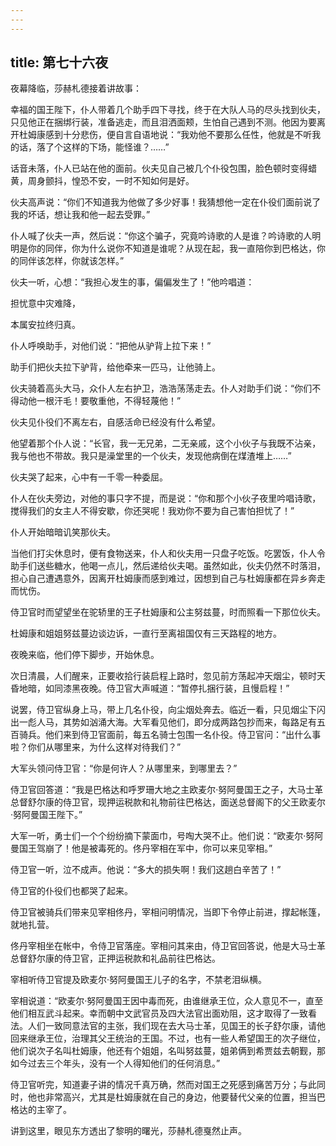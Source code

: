 ```yaml
---
---
---
```

title: 第七十六夜
---






夜幕降临，莎赫札德接着讲故事：





幸福的国王陛下，仆人带着几个助手四下寻找，终于在大队人马的尽头找到伙夫，只见他正在捆绑行装，准备逃走，而且泪洒面颊，生怕自己遇到不测。他因为要离开杜姆康感到十分悲伤，便自言自语地说：“我劝他不要那么任性，他就是不听我的话，落了个这样的下场，能怪谁？……”

话音未落，仆人已站在他的面前。伙夫见自己被几个仆役包围，脸色顿时变得蜡黄，周身颤抖，惶恐不安，一时不知如何是好。

伙夫高声说：“你们不知道我为他做了多少好事！我猜想他一定在仆役们面前说了我的坏话，想让我和他一起去受罪。”

仆人喊了伙夫一声，然后说：“你这个骗子，究竟吟诗歌的人是谁？吟诗歌的人明明是你的同伴，你为什么说你不知道是谁呢？从现在起，我一直陪你到巴格达，你的同伴该怎样，你就该怎样。”

伙夫一听，心想：“我担心发生的事，偏偏发生了！”他吟唱道：


担忧意中灾难降，

本属安拉终归真。



仆人呼唤助手，对他们说：“把他从驴背上拉下来！”

助手们把伙夫拉下驴背，给他牵来一匹马，让他骑上。

伙夫骑着高头大马，众仆人左右护卫，浩浩荡荡走去。仆人对助手们说：“你们不得动他一根汗毛！要敬重他，不得轻蔑他！”

伙夫见仆役们不离左右，自感活命已经没有什么希望。

他望着那个仆人说：“长官，我一无兄弟，二无亲戚，这个小伙子与我既不沾亲，我与他也不带故。我只是澡堂里的一个伙夫，发现他病倒在煤渣堆上……”

伙夫哭了起来，心中有一千零一种委屈。

仆人在伙夫旁边，对他的事只字不提，而是说：“你和那个小伙子夜里吟唱诗歌，搅得我们的女主人不得安歇，你还哭呢！我劝你不要为自己害怕担忧了！”

仆人开始暗暗讥笑那伙夫。

当他们打尖休息时，便有食物送来，仆人和伙夫用一只盘子吃饭。吃罢饭，仆人令助手们送些糖水，他喝一点儿，然后递给伙夫喝。虽然如此，伙夫仍然不时落泪，担心自己遭遇意外，因离开杜姆康而感到难过，因想到自己与杜姆康都在异乡奔走而忧伤。

侍卫官时而望望坐在驼轿里的王子杜姆康和公主努兹蔓，时而照看一下那位伙夫。

杜姆康和姐姐努兹蔓边谈边诉，一直行至离祖国仅有三天路程的地方。

夜晚来临，他们停下脚步，开始休息。

次日清晨，人们醒来，正要收拾行装启程上路时，忽见前方荡起冲天烟尘，顿时天昏地暗，如同漆黑夜晚。侍卫官大声喊道：“暂停扎捆行装，且慢启程！”

说罢，侍卫官纵身上马，带上几名仆役，向尘烟处奔去。临近一看，只见烟尘下闪出一彪人马，其势如汹涌大海。大军看见他们，即分成两路包抄而来，每路足有五百骑兵。他们来到侍卫官面前，每五名骑士包围一名仆役。侍卫官问：“出什么事啦？你们从哪里来，为什么这样对待我们？”

大军头领问侍卫官：“你是何许人？从哪里来，到哪里去？”

侍卫官回答道：“我是巴格达和呼罗珊大地之主欧麦尔·努阿曼国王之子，大马士革总督舒尔康的侍卫官，现押运税款和礼物前往巴格达，面送总督阁下的父王欧麦尔·努阿曼国王陛下。”

大军一听，勇士们一个个纷纷摘下蒙面巾，号啕大哭不止。他们说：“欧麦尔·努阿曼国王驾崩了！他是被毒死的。佟丹宰相在军中，你可以来见宰相。”

侍卫官一听，泣不成声。他说：“多大的损失啊！我们这趟白辛苦了！”

侍卫官的仆役们也都哭了起来。

侍卫官被骑兵们带来见宰相佟丹，宰相问明情况，当即下令停止前进，撑起帐篷，就地扎营。

佟丹宰相坐在帐中，令侍卫官落座。宰相问其来由，侍卫官回答说，他是大马士革总督舒尔康的侍卫官，正押运税款和礼品前往巴格达。

宰相听侍卫官提及欧麦尔·努阿曼国王儿子的名字，不禁老泪纵横。

宰相说道：“欧麦尔·努阿曼国王因中毒而死，由谁继承王位，众人意见不一，直至他们相互武斗起来。幸而朝中文武官员及四大法官出面劝阻，这才取得了一致看法。人们一致同意法官的主张，我们现在去大马士革，见国王的长子舒尔康，请他回来继承王位，治理其父王统治的王国。不过，也有一些人希望国王的次子继位，他们说次子名叫杜姆康，他还有个姐姐，名叫努兹蔓，姐弟俩到希贾兹去朝觐，那如今过去三个年头，没有一个人得知他们的任何消息。”

侍卫官听完，知道妻子讲的情况千真万确，然而对国王之死感到痛苦万分；与此同时，他也非常高兴，尤其是杜姆康就在自己的身边，他要替代父亲的位置，担当巴格达的主宰了。





讲到这里，眼见东方透出了黎明的曙光，莎赫札德戛然止声。